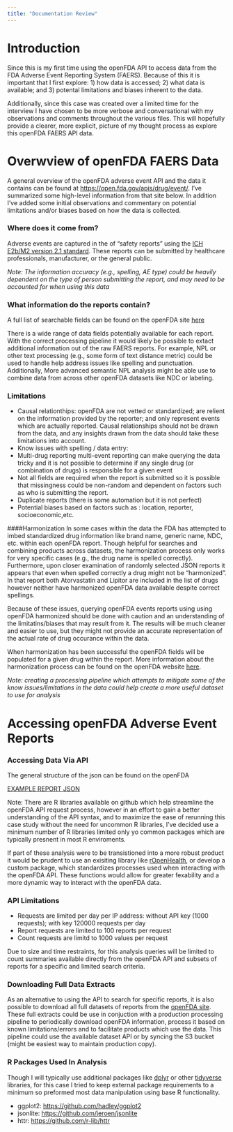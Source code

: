 ```yaml
---
title: "Documentation Review"
---
```

# Introduction
Since this is my first time using the openFDA API to access data from the FDA Adverse Event Reporting System (FAERS). Because of this it is important that I first explore: 1) how data is accessed; 2) what data is available; and 3) potental limitations and biases inherent to the data.

Additionally, since this case was created over a limited time for the interview I have chosen to be more verbose and conversational with my observations and comments throughout the various files. This will hopefully provide a clearer, more explicit, picture of my thought process as explore this openFDA FAERS API data.

# Overwview of openFDA FAERS Data

A general overview of the openFDA adverse event API and the data it contains can be found at [https://open.fda.gov/apis/drug/event/](FAERS Drug Adverse Event Overview). I've summarized some high-level information from that site below. In addition I've added some initial observations and commentary on potential limitations and/or biases based on how the data is collected.

### Where does it come from?

Adverse events are captured in the of "safety reports" using the [ICH E2b/M2 version 2.1 standard](https://admin.ich.org/sites/default/files/inline-files/ICH_ICSR_Specification_V2-3.pdf). These reports can be submitted by healthcare professionals, manufacturer, or the general public. 

*Note:  The information accuracy (e.g., spelling, AE type) could be heavily dependent on the type of person submitting the report, and may need to be accounted for when using this data*

### What information do the reports contain?

A full list of searchable fields can be found on the openFDA site [here](https://open.fda.gov/apis/drug/event/searchable-fields)

There is a wide range of data fields potentially available for each report. With the correct processing pipeline it would likely be possible to extact additional information out of the raw FAERS reports. For example, NPL or other text processing (e.g., some form of text distance metric) could be used to handle help address issues like spelling and punctuation. Additionally, More advanced semantic NPL analysis might be able use to combine data from across other openFDA datasets like NDC or labeling.

### Limitations
* Causal relationthips: openFDA are not vetted or standardized; are relient on the information provided by the reporter; and only represent events which are actually reported. Causal relationships should not be drawn from the data, and any insights drawn from the data should take these limitations into account.
* Know issues with spelling / data entry: 
* Multi-drug reporting multi-event reporting can make querying the data tricky and it is not possible to determine if any single drug (or combination of drugs) is responsible for a given event
* Not all fields are required when the report is submitted so it is possible that missingness could be non-random and dependent on factors such as who is submitting the report.
* Duplicate reports (there is some automation but it is not perfect)
* Potential biases based on factors such as : location, reporter, socioeconomic,etc.

####Harmonization 
In some cases within the data the FDA has attempted to imbed standardized drug information like brand name, generic name, NDC, etc. within each openFDA report. Though helpful for searches and combining products across datasets, the harmonization process only works for very specific cases (e.g., the drug name is spelled correctly). Furthermore, upon closer examination of randomly selected JSON reports it appears that even when spelled correctly a drug might not be "harmonized". In that report both Atorvastatin and Lipitor are included in the list of drugs however neither have harmonized openFDA data available despite correct spellings.

Because of these issues, querying openFDA events reports using using openFDA harmonized should be done with caution and an understanding of the limitatins/biases that may result from it. The results will be much cleaner and easier to use, but they might not provide an accurate representation of the actual rate of drug occurance within the data.

When harmonization has been successful the openFDA fields will be populated for a given drug within the report. More information about the harmonization process can be found on the openFDA website [here](https://open.fda.gov/apis/openfda-fields/).

*Note: creating a processing pipeline which attempts to mitigate some of the know issues/limitations in the data could help create a more useful dataset to use for analysis* 

# Accessing openFDA Adverse Event Reports

### Accessing Data Via API

The general structure of the json can be found on the openFDA 

[EXAMPLE REPORT JSON](https://raw.githubusercontent.com/bmanry13/AstraZeneca-openFDA-Case-Study/master/data/json_extracts/example_json.json)

Note: There are R libraries available on github which help streamline the openFDA API request process, however in an effort to gain a better understanding of the API syntax, and to maximize the ease of rerunning this case study without the need for uncommon R libraries, I've decided use a minimum number of R libraries limited only yo common packages which are typically presnent in most R enviroments.

If part of these analysis were to be transistioned into a more robust product it would be prudent to use an exisiting library like [rOpenHealth](https://github.com/rOpenHealth/openfda), or develop a custom package, which standardizes processes used when interacting with the openFDA API. These functions would allow for greater fexability and a more dynamic way to interact with the openFDA data.

### API Limitations
* Requests are limited per day per IP address: without API key (1000 requests); with key 120000 requests per day
* Report requests are limited to 100 reports per request
* Count requests are limitd to 1000 values per request

Due to size and time restraints, for this analysis queries will be limited to count summaries available directly from the openFDA API and subsets of reports for a specific and limited search criteria.

### Downloading Full Data Extracts
As an alternative to using the API to search for specific reports, it is also possible to download all full datasets of reports from the [openFDA site](https://open.fda.gov/apis/downloads/). These full extracts could be use in conjuction with a production processing pipeline to periodically download openFDA information, process it based on known limitations/errors and to facilitate products which use the data. This pipeline could use the available dataset API or by syncing the S3 bucket (might be easiest way to maintain production copy).


### R Packages Used In Analysis
Though I will typically use additional packages like [dplyr]() or other [tidyverse]() libraries, for this case I tried to keep external package requirements to a minimum so preformed most data manipulation using base R functionality. 

- ggplot2: [https://github.com/hadley/ggplot2](https://github.com/hadley/ggplot2)
- jsonlite: [https://github.com/jeroen/jsonlite](https://github.com/jeroen/jsonlite)
- httr: [https://github.com/r-lib/httr](https://github.com/r-lib/httr)

